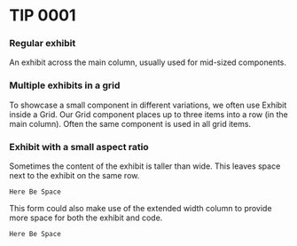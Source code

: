 

# TIP 0001

### Regular exhibit

An exhibit across the main column, usually used for mid-sized components.

<Exhibit caption="Caption">
  <div style={{ background: "magenta", height: 100 }} />
</Exhibit>

### Multiple exhibits in a grid

To showcase a small component in different variations, we often use Exhibit inside a Grid.
Our Grid component places up to three items into a row (in the main column). Often the same
component is used in all grid items.

<Grid>
  <Exhibit caption="Variant 1">
    <div style={{ background: "magenta", height: 52 }} />
  </Exhibit>
  <Exhibit caption="Variant 2">
    <div style={{ background: "magenta", height: 56 }} />
  </Exhibit>
  <Exhibit caption="Variant 3">
    <div style={{ background: "magenta", height: 48 }} />
  </Exhibit>
  <Exhibit caption="Variant 4">
    <div style={{ background: "magenta", height: 36 }} />
  </Exhibit>
  <Exhibit caption="Variant 5">
    <div style={{ background: "magenta", height: 56 }} />
  </Exhibit>
</Grid>

### Exhibit with a small aspect ratio

Sometimes the content of the exhibit is taller than wide. This leaves space next to the exhibit
on the same row.

<Grid>
  <Exhibit>
    <div style={{ background: "magenta", height: 400 }} />
  </Exhibit>
  <div style={{ gridColumn: "2 / span 2" }}>
    <Code>Here Be Space</Code>
  </div>
</Grid>

This form could also make use of the extended width column to provide more space for both the exhibit and code.

<Grid className={extendedWidth}>
  <Exhibit>
    <div style={{ background: "magenta", height: 400 }} />
  </Exhibit>
  <div style={{ gridColumn: "2 / span 2" }}>
    <Code>Here Be Space</Code>
  </div>
</Grid>

<div style={{ marginTop: 100 }} />
